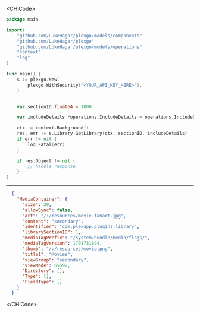 
<CH.Code>
```go GetLibrary.go
package main

import(
	"github.com/LukeHagar/plexgo/models/components"
	"github.com/LukeHagar/plexgo"
	"github.com/LukeHagar/plexgo/models/operations"
	"context"
	"log"
)

func main() {
    s := plexgo.New(
        plexgo.WithSecurity("<YOUR_API_KEY_HERE>"),
    )


    var sectionID float64 = 1000

    var includeDetails *operations.IncludeDetails = operations.IncludeDetailsOne

    ctx := context.Background()
    res, err := s.Library.GetLibrary(ctx, sectionID, includeDetails)
    if err != nil {
        log.Fatal(err)
    }

    if res.Object != nil {
        // handle response
    }
}
```
---

```json Example Response
  {
    "MediaContainer": {
      "size": 29,
      "allowSync": false,
      "art": "/:/resources/movie-fanart.jpg",
      "content": "secondary",
      "identifier": "com.plexapp.plugins.library",
      "librarySectionID": 1,
      "mediaTagPrefix": "/system/bundle/media/flags/",
      "mediaTagVersion": 1701731894,
      "thumb": "/:/resources/movie.png",
      "title1": "Movies",
      "viewGroup": "secondary",
      "viewMode": 65592,
      "Directory": [],
      "Type": [],
      "FieldType": []
    }
  }
```
</CH.Code>

